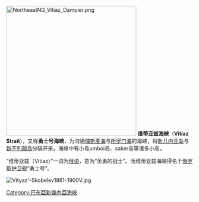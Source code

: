 {{expand|time=2010-04-09T05:35:53+00:00}}
[[Image:NortheastNG_Vitiaz_Dampier.png|350px]]
'''维蒂亚兹海峡'''（'''Vitiaz Strait'''），又称'''勇士号海峡'''，为沟通[[俾斯麦海|俾斯麦海]]与[[所罗门海|所罗门海]]的海峡，将[[新几内亚岛|新几内亚岛]]与[[新不列颠岛|新不列颠岛]]分隔开来，海峡中有小岛umboi岛、saker岛等诸多小岛。

“维蒂亚兹（Vitiaz）”一词为[[俄语|俄语]]，意为“英勇的战士”。而维蒂亚兹海峡得名于[[俄罗斯|俄罗斯]][[护卫舰|护卫舰]]“勇士号”。

[[File:Vityaz'-Skobelev1861-1900V.jpg|thumb]]
{{Oceania-geo-stub}}

{{DEFAULTSORT:Vitias}}
[[Category:巴布亞新幾內亞海峽|Category:巴布亞新幾內亞海峽]]